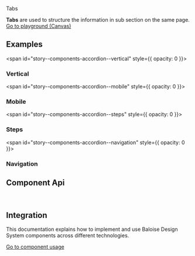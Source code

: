 
<bal-doc-banner id="story--components-tabs--basic" >Tabs</bal-doc-banner>

<bal-doc-lead>
  <b>Tabs</b> are used to structure the information in sub section on the same page.
</bal-doc-lead>

<Canvas withSource="open">
  <Story id="components-tabs--basic" />
</Canvas>

<bal-doc-app>
  <bal-button-group class="mb-large" position="center">
    <a class="button is-primary" href="?path=/story/components-tabs--basic">
      Go to playground (Canvas)
    </a>
    <bal-doc-stackblitz
      framework="angular"
      template={Basic.parameters.docs.source.code}
      modules="tabs"
    ></bal-doc-stackblitz>
    <bal-doc-stackblitz
      framework="html"
      template={Basic.parameters.docs.source.code}
      modules="tabs"
    ></bal-doc-stackblitz>
  </bal-button-group>
</bal-doc-app>

## Examples

<span id="story--components-accordion--vertical" style={{ opacity: 0 }}></span>

### Vertical

<Canvas>
  <Story id="components-tabs--vertical" />
</Canvas>

<span id="story--components-accordion--mobile" style={{ opacity: 0 }}></span>

### Mobile

<Canvas>
  <Story id="components-tabs--mobile" />
</Canvas>

<span id="story--components-accordion--steps" style={{ opacity: 0 }}></span>

### Steps

<Canvas>
  <Story id="components-tabs--steps" />
</Canvas>

<span id="story--components-accordion--navigation" style={{ opacity: 0 }}></span>

### Navigation

<Canvas>
  <Story id="components-tabs--navigation" />
</Canvas>

## Component Api


<Description markdown={readme} />
<Description markdown={tabItem} />

<br />

## Integration

This documentation explains how to implement and use Baloise Design System components across different technologies.

<a class="button is-primary" href="?path=/docs/development-components--page">
  Go to component usage
</a>


<Description markdown={testing} />

<bal-doc-github link="/components/bal-tabs/stories/bal-tabs.docs.mdx"></bal-doc-github>
